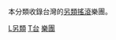 本分類收錄台灣的[[另類搖滾|另類搖滾]]樂團。

[[Category:台灣搖滾樂團|L另類]]
[[Category:各國另類搖滾樂團|T台]]
[[Category:台灣另類搖滾音樂家|樂團]]